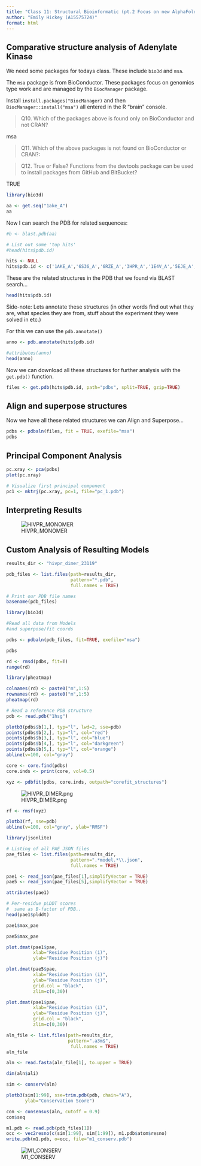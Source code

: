 ```yaml
---
title: "Class 11: Structural Bioinformatic (pt.2 Focus on new AlphaFold2)"
author: "Emily Hickey (A15575724)"
format: html
---
```



## Comparative structure analysis of Adenylate Kinase 

We need some packages for todays class. These include `bio3d` and `msa`. 

The `msa` package is from BioConductor. These packages focus on genomics type work and are managed by the `BiocManager` package.

Install `install.packages("BiocManager)` and then `BiocManager::install("msa")` all entered in the R "brain" console. 

>Q10. Which of the packages above is found only on BioConductor and not CRAN?

msa

>Q11. Which of the above packages is not found on BioConductor or CRAN?:

>Q12. True or False? Functions from the devtools package can be used to install packages from GitHub and BitBucket?

TRUE

```r
library(bio3d)

aa <- get.seq("1ake_A")
aa
```

Now I can search the PDB for related sequences: 
```r
#b <- blast.pdb(aa)
```

```r
# List out some 'top hits'
#head(hits$pdb.id)

hits <- NULL
hits$pdb.id <- c('1AKE_A','6S36_A','6RZE_A','3HPR_A','1E4V_A','5EJE_A','1E4Y_A','3X2S_A','6HAP_A','6HAM_A','4K46_A','3GMT_A','4PZL_A')
```

These are the related structures in the PDB that we found via BLAST search...

```r
head(hits$pdb.id)
```

Side-note: Lets annotate these structures (in other words find out what they are, what species they are from, stuff about the experiment they were solved in etc.)

For this we can use the `pdb.annotate()`

```r
anno <- pdb.annotate(hits$pdb.id)
```

```r
#attributes(anno)
head(anno)
```

Now we can download all these structures for further analysis with the `get.pdb()` function.
```r
files <- get.pdb(hits$pdb.id, path="pdbs", split=TRUE, gzip=TRUE)
```

## Align and superpose structures
Now we have all these related structures we can Align and Superpose...

```r
pdbs <- pdbaln(files, fit = TRUE, exefile="msa")
pdbs
```
## Principal Component Analysis

```r
pc.xray <- pca(pdbs)
plot(pc.xray)
```

```r
# Visualize first principal component
pc1 <- mktrj(pc.xray, pc=1, file="pc_1.pdb")
```

## Interpreting Results

![HIVPR_MONOMER](HIVPR_MONOMER.png)

## Custom Analysis of Resulting Models

```r
results_dir <- "hivpr_dimer_23119" 
```

```r
pdb_files <- list.files(path=results_dir,
                        pattern="*.pdb",
                        full.names = TRUE)
```

```r
# Print our PDB file names
basename(pdb_files)
```

```r
library(bio3d)

#Read all data from Models 
#and superpose/fit coords

pdbs <- pdbaln(pdb_files, fit=TRUE, exefile="msa")
```

```r
pdbs
```

```r
rd <- rmsd(pdbs, fit=T)
range(rd)
```

```r
library(pheatmap)

colnames(rd) <- paste0("m",1:5)
rownames(rd) <- paste0("m",1:5)
pheatmap(rd)
```

```r
# Read a reference PDB structure
pdb <- read.pdb("1hsg")
```

```r
plotb3(pdbs$b[1,], typ="l", lwd=2, sse=pdb)
points(pdbs$b[2,], typ="l", col="red")
points(pdbs$b[3,], typ="l", col="blue")
points(pdbs$b[4,], typ="l", col="darkgreen")
points(pdbs$b[5,], typ="l", col="orange")
abline(v=100, col="gray")
```

```r
core <- core.find(pdbs)
core.inds <- print(core, vol=0.5)
```

```r
xyz <- pdbfit(pdbs, core.inds, outpath="corefit_structures")
```

![HIVPR_DIMER.png]()

```r
rf <- rmsf(xyz)

plotb3(rf, sse=pdb)
abline(v=100, col="gray", ylab="RMSF")
```

```r
library(jsonlite)

# Listing of all PAE JSON files
pae_files <- list.files(path=results_dir,
                        pattern=".*model.*\\.json",
                        full.names = TRUE)
```

```r
pae1 <- read_json(pae_files[1],simplifyVector = TRUE)
pae5 <- read_json(pae_files[5],simplifyVector = TRUE)

attributes(pae1)
```

```r
# Per-residue pLDDT scores 
#  same as B-factor of PDB..
head(pae1$plddt) 
```

```r
pae1$max_pae
```

```r
pae5$max_pae
```

```r
plot.dmat(pae1$pae, 
          xlab="Residue Position (i)",
          ylab="Residue Position (j)")
```

```r
plot.dmat(pae5$pae, 
          xlab="Residue Position (i)",
          ylab="Residue Position (j)",
          grid.col = "black",
          zlim=c(0,30))
```

```r
plot.dmat(pae1$pae, 
          xlab="Residue Position (i)",
          ylab="Residue Position (j)",
          grid.col = "black",
          zlim=c(0,30))
```

```r
aln_file <- list.files(path=results_dir,
                       pattern=".a3m$",
                        full.names = TRUE)
aln_file
```

```r
aln <- read.fasta(aln_file[1], to.upper = TRUE)
```

```r
dim(aln$ali)
```

```r
sim <- conserv(aln)
```

```r
plotb3(sim[1:99], sse=trim.pdb(pdb, chain="A"),
       ylab="Conservation Score")
```

```r
con <- consensus(aln, cutoff = 0.9)
con$seq
```

```r
m1.pdb <- read.pdb(pdb_files[1])
occ <- vec2resno(c(sim[1:99], sim[1:99]), m1.pdb$atom$resno)
write.pdb(m1.pdb, o=occ, file="m1_conserv.pdb")
```

![M1_CONSERV](M1_CONSERV.PDB.png)

